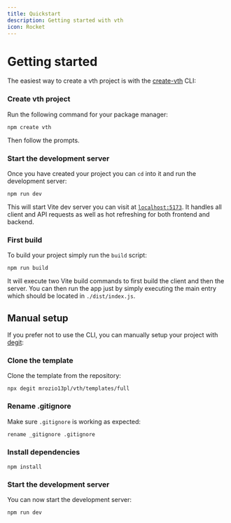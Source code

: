 ```yaml
---
title: Quickstart
description: Getting started with vth
icon: Rocket
---
```



# Getting started

The easiest way to create a vth project is with the [create-vth](https://npm.im/create-vth) CLI:

<Steps>

<Step>

### Create vth project

Run the following command for your package manager:

```npm title="Terminal"
npm create vth
```

Then follow the prompts.

</Step>

<Step>

### Start the development server

Once you have created your project you can `cd` into it and run the development server:

```npm title="Terminal"
npm run dev
```

This will start Vite dev server you can visit at [`localhost:5173`](http://localhost:5173).
It handles all client and API requests as well as hot refreshing for both frontend and backend.

</Step>

<Step>

### First build

To build your project simply run the `build` script:

```npm title="Terminal"
npm run build
```

It will execute two Vite build commands to first build the client and then the server.
You can then run the app just by simply executing the main entry which should be located in `./dist/index.js`.

</Step>

</Steps>

## Manual setup

If you prefer not to use the CLI, you can manually setup your project with [degit](https://github.com/Rich-Harris/degit):

<Steps>

<Step>

### Clone the template

Clone the template from the repository:

```npm title="Terminal"
npx degit mrozio13pl/vth/templates/full
```

</Step>

<Step>

### Rename .gitignore

Make sure `.gitignore` is working as expected:

```sh title="Terminal"
rename _gitignore .gitignore
```

</Step>

<Step>

### Install dependencies

```npm title="Terminal"
npm install
```

</Step>

<Step>

### Start the development server

You can now start the development server:

```npm title="Terminal"
npm run dev
```

</Step>

</Steps>